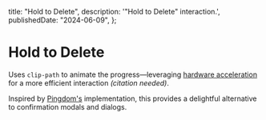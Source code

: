 
  title: "Hold to Delete",
  description: '"Hold to Delete" interaction.',
  publishedDate: "2024-06-09",
};

# Hold to Delete

Uses `clip-path` to animate the progress—leveraging [hardware acceleration](https://en.wikipedia.org/wiki/Hardware_acceleration) for a more efficient interaction _(citation needed)_.

Inspired by [Pingdom's](https://www.reddit.com/r/web_design/comments/247nb2/hold_to_delete_pingdoms_clever_alternative_to_the/?rdt=41624) implementation, this provides a delightful alternative to confirmation modals and dialogs.

<Card description="Press and hold the button to view the transition.">
  <HoldToDelete />
</Card>
